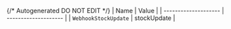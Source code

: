 {/* Autogenerated DO NOT EDIT  */}
| Name                 | Value                |
| -------------------- | -------------------- |
| `WebhookStockUpdate` | stockUpdate          |
